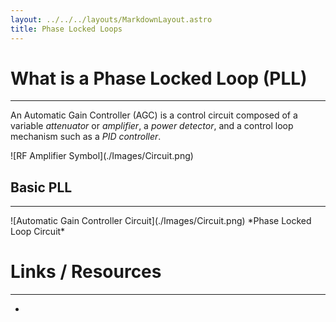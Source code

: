 ```yaml
---
layout: ../../../layouts/MarkdownLayout.astro
title: Phase Locked Loops
---
```



# What is a Phase Locked Loop (PLL)

---

An Automatic Gain Controller (AGC) is a control circuit composed of a variable 
*attenuator* or *amplifier*, a *power detector*, and a control loop mechanism such
as a *PID controller*.

<div class="image_wrapper">
    <PlotWindow amplitude="20"></PlotWindow>
    <div>
        ![RF Amplifier Symbol](./Images/Circuit.png)
    </div>
    <PlotWindow amplitude="65"></PlotWindow>
</div>

## Basic PLL

---

<div class="image_wrapper">
![Automatic Gain Controller Circuit](./Images/Circuit.png)
*Phase Locked Loop Circuit*
</div>

# Links / Resources

---

-